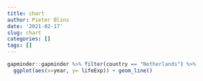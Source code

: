 ```yaml
---
title: chart
author: Pieter Blins
date: '2021-02-17'
slug: chart
categories: []
tags: []
---
```


```r
gapminder::gapminder %>% filter(country == "Netherlands") %>% 
  ggplot(aes(x=year, y= lifeExp)) + geom_line()
```

